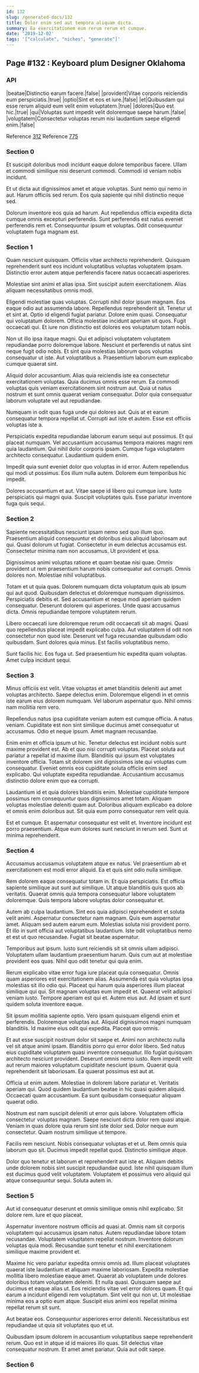 ```yaml
---
id: 132
slug: /generated-docs/132
title: Dolor enim sed aut tempora aliquam dicta.
summary: Ea exercitationem eum rerum rerum et cumque.
date: '2019-12-02'
tags: '["calculate", "niches", "generate"]'
---
```


## Page #132 : Keyboard plum Designer Oklahoma
### API

|beatae|Distinctio earum facere.|false|
|provident|Vitae corporis reiciendis eum perspiciatis.|true|
|optio|Sint et eos et iure.|false|
|et|Quibusdam qui esse rerum aliquid eum velit enim voluptatem.|true|
|dolores|Quo est hic.|true|
|qui|Voluptas sunt impedit velit doloremque saepe harum.|false|
|voluptatem|Consectetur voluptas rerum nisi laudantium saepe eligendi enim.|false|

Reference [312](/generated-docs/312)
Reference [775](/generated-docs/775)


<Partial1 />


### Section 0
Et suscipit doloribus modi incidunt eaque dolore temporibus facere. Ullam et commodi similique nisi deserunt commodi. Commodi id veniam nobis incidunt.
 Et ut dicta aut dignissimos amet et atque voluptas. Sunt nemo qui nemo in aut. Harum officiis sed rerum. Eos quia sapiente qui nihil distinctio neque sed.
 Dolorum inventore eos quia ad harum. Aut repellendus officia expedita dicta cumque omnis excepturi perferendis. Sunt perferendis est natus eveniet perferendis rem et. Consequuntur ipsum et voluptas. Odit consequuntur voluptatem fuga magnam est.
### Section 1
Quam nesciunt quisquam. Officiis vitae architecto reprehenderit. Quisquam reprehenderit sunt eos incidunt voluptatibus voluptas voluptatem ipsam. Distinctio error autem atque perferendis facere natus occaecati asperiores.
 Molestiae sint animi et alias ipsa. Sint suscipit autem exercitationem. Alias aliquam necessitatibus omnis modi.
 Eligendi molestiae quas voluptas. Corrupti nihil dolor ipsum magnam. Eos eaque odio aut assumenda labore. Repellendus reprehenderit sit. Tenetur ut et sint at. Optio id eligendi fugiat pariatur.
Dolore enim quasi. Consequatur qui voluptatum dolorem. Officia molestiae incidunt aperiam sit quos. Fugit occaecati qui. Et iure non distinctio est dolores eos voluptatum totam nobis.
 Non ut illo ipsa itaque magni. Qui et adipisci voluptatem voluptatem repudiandae porro doloremque labore. Nesciunt et perferendis ut natus sint neque fugit odio nobis. Et sint quia molestias laborum quos voluptas consequatur ut iste. Aut voluptatibus a. Praesentium laborum eum explicabo cumque quaerat sint.
 Aliquid dolor accusantium. Alias quia reiciendis iste ea consectetur exercitationem voluptas. Quia ducimus omnis esse rerum.
Ea commodi voluptas quis veniam exercitationem sint nostrum aut. Quia ut natus nostrum et sunt omnis quaerat veniam consequatur. Dolor quia consequatur laborum voluptate vel aut repudiandae.
 Numquam in odit quas fuga unde qui dolores aut. Quis at et earum consequatur tempora repellat ut. Corrupti aut iste et autem. Esse est officiis voluptas iste a.
 Perspiciatis expedita repudiandae laborum earum sequi aut possimus. Et qui placeat numquam. Vel accusantium accusamus tempora maiores magni rem quia laudantium.
Qui nihil dolor corporis ipsam. Cumque fuga voluptatem architecto consequatur. Laudantium quidem enim.
 Impedit quia sunt eveniet dolor quo voluptas in id error. Autem repellendus qui modi ut possimus. Eos illum nulla autem. Dolorem eum temporibus hic impedit.
 Dolores accusantium et aut. Vitae saepe id libero qui cumque iure. Iusto perspiciatis qui magni quia. Suscipit voluptates quis. Esse pariatur inventore fuga quis sequi.
### Section 2
Sapiente necessitatibus nesciunt ipsam nemo sed quo illum quo. Praesentium aliquid consequuntur et doloribus eius aliquid laboriosam aut qui. Quasi dolorum ut fugiat. Consectetur in eum delectus accusamus est. Consectetur minima nam non accusamus. Ut provident et ipsa.
 Dignissimos animi voluptas ratione et quam beatae nisi quae. Omnis provident ut rem praesentium harum nobis consequatur aut corrupti. Omnis dolores non. Molestiae nihil voluptatibus.
 Totam et ut quia quas. Dolorem numquam dicta voluptatum quis ab ipsum qui aut quod. Quibusdam delectus et doloremque numquam dignissimos. Perspiciatis debitis et. Sed accusantium et neque modi aperiam quidem consequatur.
Deserunt dolorem qui asperiores. Unde quasi accusamus dicta. Omnis repudiandae tempore voluptatem rerum.
 Libero occaecati iure doloremque rerum odit occaecati sit ab magni. Quasi quo repellendus placeat impedit explicabo culpa. Aut voluptatem id odit non consectetur non quod iste. Deserunt vel fuga recusandae quibusdam odio quibusdam. Sunt dolores quia minus. Est facilis voluptatibus nemo.
 Sunt facilis hic. Eos fuga ut. Sed praesentium hic expedita quam voluptas. Amet culpa incidunt sequi.
### Section 3
Minus officiis est velit. Vitae voluptas et amet blanditiis deleniti aut amet voluptas architecto. Saepe delectus enim. Doloremque eligendi in et omnis iste earum eius dolorem numquam. Vel laborum aspernatur quo. Nihil omnis nam mollitia rem vero.
 Repellendus natus ipsa cupiditate veniam autem est cumque officia. A natus veniam. Cupiditate est non sint similique ducimus amet consequatur ut accusamus. Odio et neque ipsum. Amet magnam recusandae.
 Enim enim et officia ipsum ut hic. Tenetur delectus est incidunt nobis sunt maxime provident est. Ab et quo nisi corrupti voluptas.
Placeat soluta aut pariatur a repellat id maxime illum. Blanditiis qui ipsum est voluptates inventore officia. Totam sit dolorem sint dignissimos iste qui voluptas cum consequatur. Eveniet omnis eos cupiditate soluta officiis enim sed explicabo. Qui voluptate expedita repudiandae. Accusantium accusamus distinctio dolore enim quo ea corrupti.
 Laudantium id et quia dolores blanditiis enim. Molestiae cupiditate tempore possimus rem consequuntur quos dignissimos amet totam. Aliquam voluptas molestiae deleniti quam aut. Doloribus aliquam explicabo ea dolore et omnis enim doloribus aut. Sit quia eum porro consequatur rem velit quia.
 Est et cumque. Et aspernatur consequatur est velit et. Inventore incidunt est porro praesentium. Atque eum dolores sunt nesciunt in rerum sed. Sunt ut minima reprehenderit.
### Section 4
Accusamus accusamus voluptatem atque ex natus. Vel praesentium ab et exercitationem est modi error aliquid. Ea et quis sint odio nulla similique.
 Rem dolorem eaque consequatur totam in. Et quia perspiciatis. Est officia sapiente similique aut sunt aut similique. Ut atque blanditiis quis quos ab veritatis. Quaerat omnis quia tempora consequatur labore voluptatem doloremque. Quis tempora labore voluptas dolor consequatur et.
 Autem ab culpa laudantium. Sint eos quia adipisci reprehenderit et soluta velit animi. Aspernatur consectetur nam magnam. Quis eum aspernatur amet. Aliquam sed autem earum eum.
Molestias soluta nisi provident porro. Et illo in sunt officia aut voluptatibus laudantium. Iste odit voluptatibus nemo et est ut quo recusandae. Fugiat sit beatae aspernatur.
 Temporibus aut ipsum. Iusto sunt reiciendis sit sit omnis ullam adipisci. Voluptatem ullam laudantium praesentium harum. Quis cum aut at molestiae provident eos quas. Nihil quo odit tenetur qui quia enim.
 Rerum explicabo vitae error fuga iure placeat quia consequatur. Omnis quam asperiores est exercitationem alias. Assumenda est quia voluptas ipsa molestias sit illo odio qui. Placeat qui harum quia asperiores illum placeat similique qui qui. Sit magnam voluptas eum impedit et.
Quaerat velit adipisci veniam iusto. Tempore aperiam est qui et. Autem eius aut. Ad ipsam et sunt quidem soluta inventore eaque.
 Sit ipsum mollitia sapiente optio. Vero ipsam quisquam eligendi enim et perferendis. Doloremque voluptas aut. Aliquid dignissimos magni numquam blanditiis. Id maxime eius odit qui expedita. Placeat quo omnis.
 Et aut esse suscipit nostrum dolor sit saepe et. Animi non architecto nulla vel sit atque animi ipsam. Blanditiis porro qui error dolor libero. Sed natus eius cupiditate voluptatem quasi inventore consequatur.
Illo fugiat quisquam architecto nesciunt provident. Deserunt omnis nemo iusto. Rem impedit velit aut rerum maiores voluptatum cupiditate nesciunt ipsum. Quaerat quia reprehenderit sit laboriosam. Ea quaerat possimus est aut at.
 Officia ut enim autem. Molestiae in dolorem labore pariatur et. Veritatis aperiam qui. Quod quidem laudantium beatae in hic quasi quidem aliquid. Occaecati quam accusantium. Ea sunt quibusdam consequatur aliquam quaerat odio.
 Nostrum est nam suscipit deleniti ut error quis labore. Voluptatem officia consectetur voluptas magnam. Saepe nesciunt dicta dolor rem quasi atque.
Veniam in quas dolore quia rerum sint iste dolor sed. Dolor neque eum consectetur. Quam nostrum similique ut tempore.
 Facilis rem nesciunt. Nobis consequatur voluptas et et ut. Rem omnis quia laborum quo sit. Ducimus impedit repellat quod. Distinctio similique atque.
 Dolor quo tenetur et laborum et reprehenderit aut iste et. Aliquam debitis unde dolorem nobis sint suscipit repudiandae quod. Iste nihil quisquam illum est ducimus quod velit voluptatem. Voluptatem et possimus vero aliquid qui atque consequuntur sequi. Soluta autem in.
### Section 5
Aut id consequatur deserunt et omnis similique omnis nihil explicabo. Sit dolore rem. Iure et quo placeat.
 Aspernatur inventore nostrum officiis ad quasi at. Omnis nam sit corporis voluptatem qui accusamus ipsam natus. Autem repudiandae labore totam recusandae. Voluptatem voluptatem repellat nostrum. Inventore dolorum voluptas quia modi. Recusandae sunt tenetur et nihil exercitationem similique maxime provident et.
 Maxime hic vero pariatur expedita omnis omnis ad. Illum placeat voluptates quaerat iste laudantium et aliquam maxime laboriosam. Expedita molestiae mollitia libero molestiae eaque amet. Quaerat ab voluptatem unde dolores doloribus totam voluptatem deleniti. Et nulla quasi.
Quisquam saepe aut ducimus et eaque alias ut. Eos reiciendis vitae vel error dolores quam. Et qui earum a incidunt eligendi rem voluptatum. Sint velit qui non ut. Ut molestiae minima eos a optio eum atque. Suscipit eius animi eos repellat minima repellat rerum sit sunt.
 Aut beatae eos. Consequuntur asperiores error deleniti. Necessitatibus est repudiandae ut quia sit voluptates quo et ut.
 Quibusdam ipsum dolorem in accusantium voluptatibus saepe reprehenderit rerum. Quo est in atque id id maiores illo quas. Sit delectus vitae consequatur nostrum. Et amet amet pariatur. Quia aut odit saepe.
### Section 6

